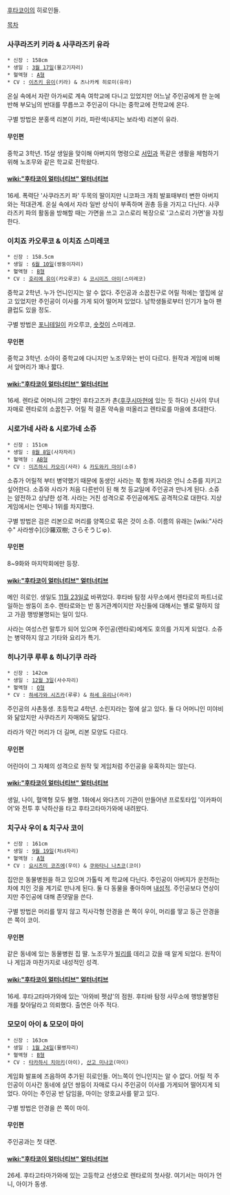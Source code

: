 [[후타코이]]의 히로인들. 

[[목차]]

=== 사쿠라즈키 키라 & 사쿠라즈키 유라 ===
 * 신장 : 158cm
 * 생일 : [[3월 17일]](물고기자리)
 * 혈액형 : [[A형]] 
 * CV : [[이츠키 유이]](키라) & 츠나카케 히로미(유라)

온실 속에서 자란 아가씨로 계속 여학교에 다니고 있었지만 어느날 주인공에게 한 눈에 반해 부모님의 반대를 무릅쓰고 주인공이 다니는 중학교에 전학교에 온다. 

구별 방법은 분홍색 리본이 키라, 파란색(내지는 보라색) 리본이 유라.

==== 무인편 ====
중학교 3학년. 15살 생일을 맞이해 아버지의 명령으로 [[서민]]과 똑같은 생활을 체험하기 위해 노조무와 같은 학교로 전학왔다. 

==== [[wiki:"후타코이 얼터너티브" 얼터너티브]] ====
16세. 폭력단 '사쿠라즈키 파' 두목의 딸이지만 니코파크 개최 발표때부터 변한 아버지와는 적대관계. 온실 속에서 자라 일반 상식이 부족하며 권총 등을 가지고 다닌다. 사쿠라즈키 파의 활동을 방해할 때는 가면을 쓰고 고스로리 복장으로 '고스로리 가면'을 자칭한다.

=== 이치죠 카오루코 & 이치죠 스미레코 === 
 * 신장 : 158.5cm
 * 생일 : [[6월 10일]](쌍둥이자리)
 * 혈액형 : [[B형]]
 * CV : [[호리에 유이]](카오루코) & [[코시미즈 아미]](스미레코)

중학교 2학년. 누가 언니인지는 알 수 없다. 주인공과 소꿉친구로 어릴 적에는 옆집에 살고 있었지만 주인공이 이사를 가게 되어 떨어져 있었다. 남학생들로부터 인기가 높아 팬클럽도 있을 정도. 

구별 방법은 [[포니테일]]이 카오루코, [[숏컷]]이 스미레코.

==== 무인편 ====
중학교 3학년. 소아이 중학교에 다니지만 노조무와는 반이 다르다. 원작과 게임에 비해서 앞머리가 꽤나 짧다.

==== [[wiki:"후타코이 얼터너티브" 얼터너티브]] ====
16세. 렌타로 어머니의 고향인 후타고즈카 촌([[후쿠시마]]현에 있는 듯 하다) 신사의 무녀 자매로 렌타로의 소꿉친구. 어릴 적 결혼 약속을 떠올리고 렌타로를 마을에 초대한다.

=== 시로가네 사라 & 시로가네 소쥬 ===
 * 신장 : 151cm
 * 생일 : [[8월 8일]](사자자리)
 * 혈액형 : [[AB형]]
 * CV : [[미즈하시 카오리]](사라) & [[카도와키 마이]](소쥬)

소쥬가 어릴적 부터 병약했기 때문에 동생인 사라는 쭉 함께 자라온 언니 소쥬를 지키고 싶어한다. 소쥬와 사라가 처음 다른반이 된 해 첫 등교일에 주인공과 만나게 된다.
소쥬는 얌전하고 상냥한 성격. 사라는 거친 성격으로 주인공에게도 공격적으로 대한다.
지상 게임에서는 언제나 1위를 차지했다.

구별 방법은 검은 리본으로 머리를 양쪽으로 묶은 것이 소쥬. 이름의 유래는 [wiki:"사라수" 사라쌍수](沙羅双樹; さらそうじゅ).

==== 무인편 ==== 
8~9화와 마지막회에만 등장.

==== [[wiki:"후타코이 얼터너티브" 얼터너티브]] ====
메인 히로인. 생일도 [[11월 23일]]로 바뀌었다. 후타바 탐정 사무소에서 렌타로의 파트너로 일하는 쌍둥이 조수. 렌타로와는 반 동거관계이지만 자신들에 대해서는 별로 말하지 않고 가끔 행방불명되는 일이 있다.

사라는 여성스런 말투가 되어 있으며 주인공(렌타로)에게도 호의를 가지게 되었다. 소쥬는 병약하지 않고 기타와 요리가 특기.

=== 히나기쿠 루루 & 히나기쿠 라라 === 
 * 신장 : 142cm
 * 생일 : [[12월 3일]](사수자리)
 * 혈액형 : [[O형]]
 * CV : [[하세가와 시즈카]](루루) & [[하세 유리나]](라라)

주인공의 사촌동생. 초등학교 4학년. 소린지라는 절에 살고 있다. 둘 다 어머니인 미야비와 닮았지만 사쿠라즈키 자매와도 닮았다. 

라라가 약간 머리가 더 길며, 리본 모양도 다르다. 
 
==== 무인편 ====
어린아이 그 자체의 성격으로 원작 및 게임처럼 주인공을 유혹하지는 않는다.

==== [[wiki:"후타코이 얼터너티브" 얼터너티브]] ====
생일, 나이, 혈액형 모두 불명. 1화에서 와다츠미 기관이 만들어낸 프로토타입 '이카파이어'와 전투 후 낙하산을 타고 후타고타마가와에 내려왔다.

=== 치구사 우이 & 치구사 코이 === 
 * 신장 : 161cm
 * 생일 : [[9월 19일]](처녀자리)
 * 혈액형 : [[A형]]
 * CV : [[요시즈미 코즈에]](우이) & [[쿠와타니 나츠코]](코이)
 
집안은 동물병원을 하고 있으며 가톨릭 계 학교에 다닌다. 주인공이 아버지가 운전하는 차에 치인 것을 계기로 만나게 된다. 
둘 다 동물을 좋아하며 [[내성적]]. 주인공보다 연상이지만 주인공에 대해 존댓말을 쓴다. 

구별 방법은 머리를 땋지 않고 직사각형 안경을 쓴 쪽이 우이, 머리를 땋고 둥근 안경을 쓴 쪽이 코이.

==== 무인편 ====
같은 동네에 있는 동물병원 집 딸. 노조무가 [[빌리]]를 데리고 갔을 때 알게 되었다. 원작이나 게임과 마찬가지로 내성적인 성격. 

==== [[wiki:"후타코이 얼터너티브" 얼터너티브]] ====
16세. 후타고타마가와에 있는 '아와비 펫샵'의 점원. 후타바 탐정 사무소에 행방불명된 개를 찾아달라고 의뢰했다. 출연은 아주 적다.
 
=== 모모이 아이 & 모모이 마이 ===
 * 신장 : 163cm
 * 생일 : [[1월 24일]](물병자리)
 * 혈액형 : [[B형]]
 * CV : [[타카하시 치아키]](아이), [[산고 미나코]](마이)
 
게임화 발표에 즈음하여 추가된 히로인들. 어느쪽이 언니인지는 알 수 없다. 어릴 적 주인공이 이사간 동네에 살던 쌍둥이 자매로 다시 주인공이 이사를 가게되어 떨어지게 되었다. 아이는 주인공 반 담임을, 마이는 양호교사를 맡고 있다.
 
구별 방법은 안경을 쓴 쪽이 마이.

==== 무인편 ====
주인공과는 첫 대면. 

==== [[wiki:"후타코이 얼터너티브" 얼터너티브]] ====
26세. 후타고타마가와에 있는 고등학교 선생으로 렌타로의 첫사랑. 여기서는 마이가 언니, 아이가 동생.
